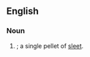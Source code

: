 ==English==

===Noun===
{{en-noun|head=[[ice]] [[pellet]]}}

#{{singular of|ice pellets}}; a single pellet of [[sleet]].